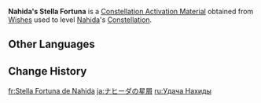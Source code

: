 {{Item Infobox
|id           = 1173
|image        = Item Stella Fortuna (5 Star).png
|type         = Constellation Activation Materials
|group        = Stella Fortuna
|quality      = 5
|description  = [[Nahida]]'s Constellation Activation Material
|source1      = [[Wishes]]
}}
'''Nahida's Stella Fortuna''' is a [[Constellation Activation Material]] obtained from [[Wishes]] used to level [[Nahida]]'s [[Constellation]].

==Other Languages==
{{Other Languages|default_hidden=1
|en      = Nahida's Stella Fortuna
|zhs     = 纳西妲的命星
|zhs_rm  = Nàxīdá de Mìngxīng
|zht     = 納西妲的命星
|zht_rm  = Nàxīdá de Mìngxīng
|ja      = ナヒーダの星屑
|ja_rm   = Nahiida no Hoshikuzu
|ko      = 나히다<->의 운명<->의 별
|es      = Stella Fortuna de Nahida
|fr      = Stella Fortuna de Nahida
|ru      = Удача Нахиды
|th      = ดวงดาวแห่งชีวิตของ Nahida
|th_rm   = Duangdao haeng Chiwit khong Nahida
|vi      = Chòm Sao Của Nahida
|de      = Stella Fortuna von Nahida
|id      = Stella Fortuna Nahida
|pt      = Stella Fortuna de Nahida
|tr      = Nahida'nın Yaşam Yıldızı
|it      = Stella Fortuna di Nahida
}}

==Change History==
{{Change History|3.2}}

[[fr:Stella Fortuna de Nahida]]
[[ja:ナヒーダの星屑]]
[[ru:Удача Нахиды]]